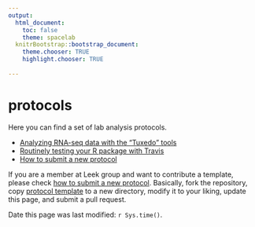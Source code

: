 ```yaml
---
output:
  html_document:
    toc: false
    theme: spacelab
  knitrBootstrap::bootstrap_document:
    theme.chooser: TRUE
    highlight.chooser: TRUE
  
---
```


protocols
=========

Here you can find a set of lab analysis protocols.

* [Analyzing RNA-seq data with the "Tuxedo" tools](tophat_cufflinks/)
* [Routinely testing your R package with Travis](travis_bioc_devel/)
* [How to submit a new protocol](submit_protocol/)



If you are a member at Leek group and want to contribute a template, please check [how to submit a new protocol](submit_protocol/). Basically, fork the repository, copy [protocol template](protocol_template/) to a new directory, modify it to your liking, update this page, and submit a pull request.


Date this page was last modified: `r Sys.time()`.
